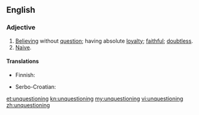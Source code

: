 ==English==

===Adjective===
{{en-adj}}

# [[believe|Believing]] without [[question]]; having absolute [[loyalty]]; [[faithful]]; [[doubtless]].
# [[naive|Naive]].

====Translations====
{{trans-top|believing without question}}
* Finnish: {{t+|fi|ehdoton}}
{{trans-mid}}
* Serbo-Croatian: {{t-|sh|neupitno}}
{{trans-bottom}}

{{trans-top|naive}}
{{trans-mid}}
{{trans-bottom}}

[[et:unquestioning]]
[[kn:unquestioning]]
[[my:unquestioning]]
[[vi:unquestioning]]
[[zh:unquestioning]]